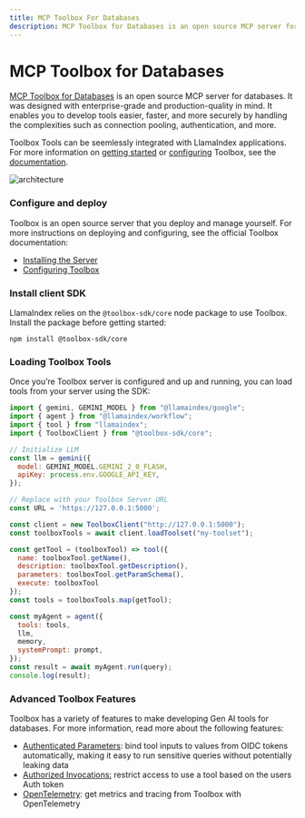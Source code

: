 ```yaml
---
title: MCP Toolbox For Databases
description: MCP Toolbox for Databases is an open source MCP server for databases.
---
```


# MCP Toolbox for Databases

[MCP Toolbox for Databases](https://github.com/googleapis/genai-toolbox) is an open source MCP server for databases. It was designed with enterprise-grade and production-quality in mind. It enables you to develop tools easier, faster, and more securely by handling the complexities such as connection pooling, authentication, and more.

Toolbox Tools can be seemlessly integrated with LlamaIndex applications. For more
information on [getting
started](https://googleapis.github.io/genai-toolbox/getting-started/local_quickstart_js/) or
[configuring](https://googleapis.github.io/genai-toolbox/getting-started/configure/)
Toolbox, see the
[documentation](https://googleapis.github.io/genai-toolbox/getting-started/introduction/).

![architecture](./integration/assets/mcp_db_toolbox.png)

### Configure and deploy

Toolbox is an open source server that you deploy and manage yourself. For more
instructions on deploying and configuring, see the official Toolbox
documentation:

* [Installing the Server](https://googleapis.github.io/genai-toolbox/getting-started/introduction/#installing-the-server)
* [Configuring Toolbox](https://googleapis.github.io/genai-toolbox/getting-started/configure/)

### Install client SDK

LlamaIndex relies on the `@toolbox-sdk/core` node package to use Toolbox. Install the
package before getting started:

```shell
npm install @toolbox-sdk/core
```

### Loading Toolbox Tools

Once you’re Toolbox server is configured and up and running, you can load tools
from your server using the SDK:

```javascript
import { gemini, GEMINI_MODEL } from "@llamaindex/google";
import { agent } from "@llamaindex/workflow";
import { tool } from "llamaindex";
import { ToolboxClient } from "@toolbox-sdk/core";

// Initialize LLM
const llm = gemini({
  model: GEMINI_MODEL.GEMINI_2_0_FLASH,
  apiKey: process.env.GOOGLE_API_KEY,
});

// Replace with your Toolbox Server URL
const URL = 'https://127.0.0.1:5000';

const client = new ToolboxClient("http://127.0.0.1:5000");
const toolboxTools = await client.loadToolset("my-toolset");

const getTool = (toolboxTool) => tool({
  name: toolboxTool.getName(),
  description: toolboxTool.getDescription(),
  parameters: toolboxTool.getParamSchema(),
  execute: toolboxTool
});
const tools = toolboxTools.map(getTool);

const myAgent = agent({
  tools: tools,
  llm,
  memory,
  systemPrompt: prompt,
});
const result = await myAgent.run(query);
console.log(result);
```

### Advanced Toolbox Features

Toolbox has a variety of features to make developing Gen AI tools for databases.
For more information, read more about the following features:

* [Authenticated Parameters](https://googleapis.github.io/genai-toolbox/resources/tools/#authenticated-parameters): bind tool inputs to values from OIDC tokens automatically, making it easy to run sensitive queries without potentially leaking data
* [Authorized Invocations:](https://googleapis.github.io/genai-toolbox/resources/tools/#authorized-invocations)  restrict access to use a tool based on the users Auth token
* [OpenTelemetry](https://googleapis.github.io/genai-toolbox/how-to/export_telemetry/): get metrics and tracing from Toolbox with OpenTelemetry
